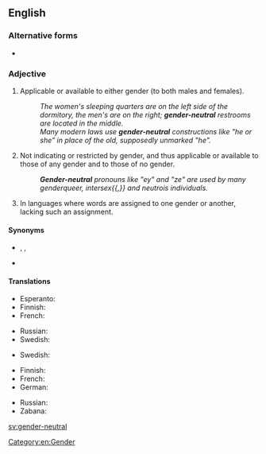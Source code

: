 {{also|genderneutral}}
==English==

===Alternative forms===
* {{l|en|genderneutral}}

===Adjective===
{{en-adj|head=[[gender]]-[[neutral]]}}

# Applicable or available to either gender (to both males and females).
#: ''The women's sleeping quarters are on the left side of the dormitory, the men's are on the right; '''gender-neutral''' restrooms are located in the middle.''
#: ''Many modern laws use '''gender-neutral''' constructions like "he or she" in place of the old, supposedly unmarked "he".''
# Not indicating or restricted by gender, and thus applicable or available to those of any gender and to those of no gender.
#: '''''Gender-neutral''' pronouns like "ey" and "ze" are used by many genderqueer, intersex{{,}} and neutrois individuals.''
# {{lb|en|grammar}} In languages where words are assigned to one gender or another, lacking such an assignment.

====Synonyms====
* {{sense|not indicating gender, applicable to those or any or no gender}} {{l|en|genderless}}, {{l|en|ungendered}}, {{l|en|non-gendered}}
* {{sense|grammar: lacking gender assignment}} {{l|en|epicene}}

====Translations====
{{trans-top|applicable to either gender, male or female}}
* Esperanto: {{t|eo|genroneŭtrala}}
* Finnish: {{t+|fi|sukupuolineutraali}}
* French: {{t+|fr|unigenre}}
{{trans-mid}}
* Russian: {{t|ru|ге́ндерно-нейтра́льный|tr=géndɛrno-nejtrálʹnyj}}
* Swedish: {{t+|sv|könsneutral}}
{{trans-bottom}}

{{trans-top|applicable to those of any or no gender}}
* Swedish: {{t+|sv|könsneutral}}
{{trans-mid}}
{{trans-bottom}}

{{trans-top|grammar: lacking gender assignment}}
* Finnish: {{t|fi|suvuton}}
* French: {{t+|fr|épicène}}
* German: {{t+|de|geschlechtslos}}
{{trans-mid}}
* Russian: {{t|ru|неродово́й}}
* Zabana: {{t|kji|zemoliana}}
{{trans-bottom}}

[[Category:en:Gender]]

[[sv:gender-neutral]]